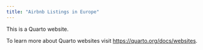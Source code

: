 ```yaml
---
title: "Airbnb Listings in Europe"
---
```


This is a Quarto website.

To learn more about Quarto websites visit <https://quarto.org/docs/websites>.

